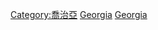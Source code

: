 {{Commonscat|Society of Georgia}}

[[Category:喬治亞|Category:喬治亞]]
[[Category:亚洲各国社会|Georgia]]
[[Category:欧洲各国社会|Georgia]]